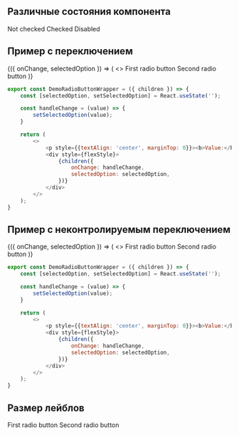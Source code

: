 

## Различные состояния компонента

<Playground style={flexStyle}>
    <RadioButton value="not-checked-value" isChecked={false}>Not checked</RadioButton>
    <RadioButton value="checked-value" isChecked>Checked</RadioButton>
    <RadioButton value="disabled-value" isDisabled>Disabled</RadioButton>
</Playground>

## Пример с переключением

<Playground>
    <DemoRadioButtonWrapper>
        {({ onChange, selectedOption }) => (
            <>
                <RadioButton value="value-1" isChecked={selectedOption === "value-1"} onChange={onChange}>First radio button</RadioButton>
                <RadioButton value="value-2" isChecked={selectedOption === "value-2"} onChange={onChange}>Second radio button</RadioButton>
            </>
        )}
    </DemoRadioButtonWrapper>
</Playground>

```javascript collapse=Код DemoRadioButtonWrapper
export const DemoRadioButtonWrapper = ({ children }) => {
    const [selectedOption, setSelectedOption] = React.useState('');

    const handleChange = (value) => {
        setSelectedOption(value);
    }

    return (
        <>
            <p style={{textAlign: 'center', marginTop: 0}}><b>Value:</b> "{selectedOption || undefined}"</p>
            <div style={flexStyle}>
                {children({
                    onChange: handleChange,
                    selectedOption: selectedOption,
                })}
            </div>
        </>
    );
}
```

## Пример с неконтролируемым переключением

<Playground>
    <DemoRadioButtonWrapper>
        {({ onChange, selectedOption }) => (
            <>
                <RadioButton value="value-1" name="group-1" onChange={onChange}>First radio button</RadioButton>
                <RadioButton value="value-2" name="group-1" onChange={onChange}>Second radio button</RadioButton>
            </>
        )}
    </DemoRadioButtonWrapper>
</Playground>

```javascript collapse=Код DemoRadioButtonWrapper
export const DemoRadioButtonWrapper = ({ children }) => {
    const [selectedOption, setSelectedOption] = React.useState('');

    const handleChange = (value) => {
        setSelectedOption(value);
    }

    return (
        <>
            <p style={{textAlign: 'center', marginTop: 0}}><b>Value:</b> "{selectedOption || undefined}"</p>
            <div style={flexStyle}>
                {children({
                    onChange: handleChange,
                    selectedOption: selectedOption,
                })}
            </div>
        </>
    );
}
```

## Размер лейблов

<Playground>
    <RadioButton name="group-2" value="value-1" textSize="small">First radio button</RadioButton>
    <RadioButton name="group-2" value="value-2" textSize="medium">Second radio button</RadioButton>
</Playground>
